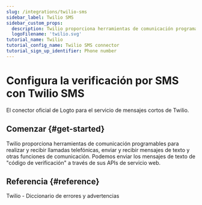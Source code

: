```yaml
---
slug: /integrations/twilio-sms
sidebar_label: Twilio SMS
sidebar_custom_props:
  description: Twilio proporciona herramientas de comunicación programables para llamadas telefónicas y mensajes.
  logoFilename: 'twilio.svg'
tutorial_name: Twilio
tutorial_config_name: Twilio SMS connector
tutorial_sign_up_identifier: Phone number
---
```




# Configura la verificación por SMS con Twilio SMS

El conector oficial de Logto para el servicio de mensajes cortos de Twilio.

<GuideTip />

## Comenzar \{#get-started}

Twilio proporciona herramientas de comunicación programables para realizar y recibir llamadas telefónicas, enviar y recibir mensajes de texto y otras funciones de comunicación. Podemos enviar los mensajes de texto de "código de verificación" a través de sus APIs de servicio web.

<Integration />

## Referencia \{#reference}

<Url href="https://www.twilio.com/docs/api/errors">
  Twilio - Diccionario de errores y advertencias
</Url>
